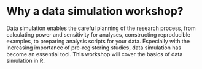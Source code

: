 # Why a data simulation workshop? {.unnumbered}


Data simulation enables the careful planning of the research process, from calculating power and sensitivity for analyses, constructing reproducible examples, to preparing analysis scripts for your data. Especially with the increasing importance of pre-registering studies, data simulation has become an essential tool. This workshop will cover the basics of data simulation in R.
